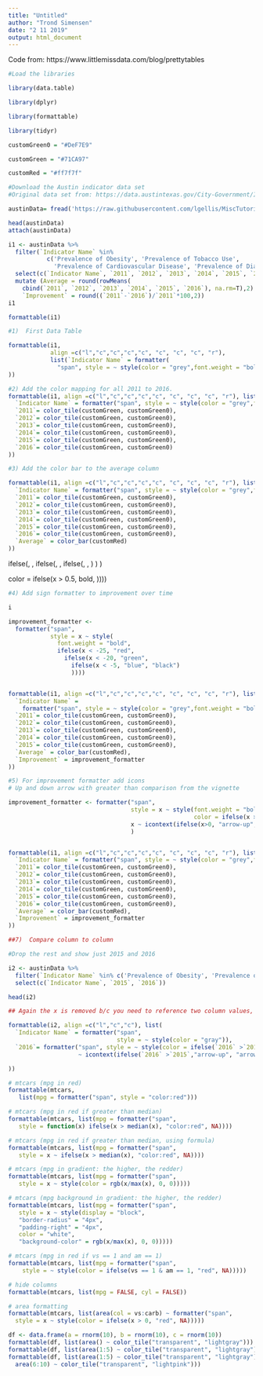 ```yaml
---
title: "Untitled"
author: "Trond Simensen"
date: "2 11 2019"
output: html_document
---
```


Code from: https://www.littlemissdata.com/blog/prettytables

```r

#Load the libraries

library(data.table)

library(dplyr)

library(formattable)

library(tidyr)

customGreen0 = "#DeF7E9"

customGreen = "#71CA97"

customRed = "#ff7f7f"

#Download the Austin indicator data set
#Original data set from: https://data.austintexas.gov/City-Government/Imagine-Austin-Indicators/apwj-7zty/data

austinData= fread('https://raw.githubusercontent.com/lgellis/MiscTutorial/master/Austin/Imagine_Austin_Indicators.csv', data.table=FALSE, header = TRUE, stringsAsFactors = FALSE)

head(austinData)
attach(austinData)
```

```r
i1 <- austinData %>%
  filter(`Indicator Name` %in% 
           c('Prevalence of Obesity', 'Prevalence of Tobacco Use', 
             'Prevalence of Cardiovascular Disease', 'Prevalence of Diabetes')) %>%
  select(c(`Indicator Name`, `2011`, `2012`, `2013`, `2014`, `2015`, `2016`)) %>%
  mutate (Average = round(rowMeans(
    cbind(`2011`, `2012`, `2013`, `2014`, `2015`, `2016`), na.rm=T),2), 
    `Improvement` = round((`2011`-`2016`)/`2011`*100,2))
i1
```

```r
formattable(i1)
```

```r
#1)  First Data Table

formattable(i1, 
            align =c("l","c","c","c","c", "c", "c", "c", "r"), 
            list(`Indicator Name` = formatter(
              "span", style = ~ style(color = "grey",font.weight = "bold")) 
))
```


```r
#2) Add the color mapping for all 2011 to 2016.
formattable(i1, align =c("l","c","c","c","c", "c", "c", "c", "r"), list(
  `Indicator Name` = formatter("span", style = ~ style(color = "grey",font.weight = "bold")), 
  `2011`= color_tile(customGreen, customGreen0),
  `2012`= color_tile(customGreen, customGreen0),
  `2013`= color_tile(customGreen, customGreen0),
  `2014`= color_tile(customGreen, customGreen0),
  `2015`= color_tile(customGreen, customGreen0),
  `2016`= color_tile(customGreen, customGreen0)
))
```

```r
#3) Add the color bar to the average column

formattable(i1, align =c("l","c","c","c","c", "c", "c", "c", "r"), list(
  `Indicator Name` = formatter("span", style = ~ style(color = "grey",font.weight = "bold")), 
  `2011`= color_tile(customGreen, customGreen0),
  `2012`= color_tile(customGreen, customGreen0),
  `2013`= color_tile(customGreen, customGreen0),
  `2014`= color_tile(customGreen, customGreen0),
  `2015`= color_tile(customGreen, customGreen0),
  `2016`= color_tile(customGreen, customGreen0),
  `Average` = color_bar(customRed)
))
```

ifelse(<condition>, <yes>, 
       ifelse(<condition>, <yes>, 
              ifelse(<condition>, <yes>, <no>)
             )
       )
       

color = ifelse(x > 0.5, bold, ))))

```r
#4) Add sign formatter to improvement over time

i

improvement_formatter <- 
  formatter("span", 
            style = x ~ style(
              font.weight = "bold", 
              ifelse(x < -25, "red", 
                ifelse(x < -20, "green", 
                  ifelse(x < -5, "blue", "black")
                  ))))


formattable(i1, align =c("l","c","c","c","c", "c", "c", "c", "r"), list(
  `Indicator Name` = 
    formatter("span", style = ~ style(color = "grey",font.weight = "bold")), 
  `2011`= color_tile(customGreen, customGreen0),
  `2012`= color_tile(customGreen, customGreen0),
  `2013`= color_tile(customGreen, customGreen0),
  `2014`= color_tile(customGreen, customGreen0),
  `2015`= color_tile(customGreen, customGreen0),
  `Average` = color_bar(customRed),
  `Improvement` = improvement_formatter
))
```
```r
#5) For improvement formatter add icons
# Up and down arrow with greater than comparison from the vignette

improvement_formatter <- formatter("span", 
                                   style = x ~ style(font.weight = "bold", 
                                                     color = ifelse(x > 0, customGreen, ifelse(x < 0, customRed, "black"))), 
                                   x ~ icontext(ifelse(x>0, "arrow-up", "arrow-down"), x)
                                   )


formattable(i1, align =c("l","c","c","c","c", "c", "c", "c", "r"), list(
  `Indicator Name` = formatter("span", style = ~ style(color = "grey",font.weight = "bold")), 
  `2011`= color_tile(customGreen, customGreen0),
  `2012`= color_tile(customGreen, customGreen0),
  `2013`= color_tile(customGreen, customGreen0),
  `2014`= color_tile(customGreen, customGreen0),
  `2015`= color_tile(customGreen, customGreen0),
  `2016`= color_tile(customGreen, customGreen0),
  `Average` = color_bar(customRed),
  `Improvement` = improvement_formatter
))
```

```r
##7)  Compare column to column

#Drop the rest and show just 2015 and 2016

i2 <- austinData %>%
  filter(`Indicator Name` %in% c('Prevalence of Obesity', 'Prevalence of Tobacco Use', 'Prevalence of Cardiovascular Disease', 'Prevalence of Diabetes')) %>%
  select(c(`Indicator Name`, `2015`, `2016`)) 

head(i2)

## Again the x is removed b/c you need to reference two column values, so you need to list them explicitly

formattable(i2, align =c("l","c","c"), list(
  `Indicator Name` = formatter("span",
                               style = ~ style(color = "gray")), 
  `2016`= formatter("span", style = ~ style(color = ifelse(`2016` >`2015`, "red", "green")),
                    ~ icontext(ifelse(`2016` >`2015`,"arrow-up", "arrow-down"), `2016`))

))
```
```r
# mtcars (mpg in red)
formattable(mtcars,
   list(mpg = formatter("span", style = "color:red")))

# mtcars (mpg in red if greater than median)
formattable(mtcars, list(mpg = formatter("span",
   style = function(x) ifelse(x > median(x), "color:red", NA))))

# mtcars (mpg in red if greater than median, using formula)
formattable(mtcars, list(mpg = formatter("span",
   style = x ~ ifelse(x > median(x), "color:red", NA))))

# mtcars (mpg in gradient: the higher, the redder)
formattable(mtcars, list(mpg = formatter("span",
   style = x ~ style(color = rgb(x/max(x), 0, 0)))))

# mtcars (mpg background in gradient: the higher, the redder)
formattable(mtcars, list(mpg = formatter("span",
   style = x ~ style(display = "block",
   "border-radius" = "4px",
   "padding-right" = "4px",
   color = "white",
   "background-color" = rgb(x/max(x), 0, 0)))))

# mtcars (mpg in red if vs == 1 and am == 1)
formattable(mtcars, list(mpg = formatter("span",
    style = ~ style(color = ifelse(vs == 1 & am == 1, "red", NA)))))

# hide columns
formattable(mtcars, list(mpg = FALSE, cyl = FALSE))

# area formatting
formattable(mtcars, list(area(col = vs:carb) ~ formatter("span",
  style = x ~ style(color = ifelse(x > 0, "red", NA)))))

df <- data.frame(a = rnorm(10), b = rnorm(10), c = rnorm(10))
formattable(df, list(area() ~ color_tile("transparent", "lightgray")))
formattable(df, list(area(1:5) ~ color_tile("transparent", "lightgray")))
formattable(df, list(area(1:5) ~ color_tile("transparent", "lightgray"),
  area(6:10) ~ color_tile("transparent", "lightpink")))
```

